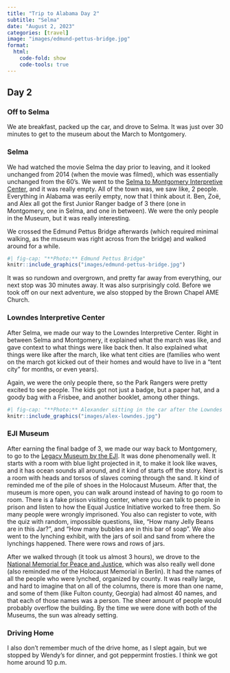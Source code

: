 ```yaml
--- 
title: "Trip to Alabama Day 2" 
subtitle: "Selma" 
date: "August 2, 2023" 
categories: [travel] 
image: "images/edmund-pettus-bridge.jpg" 
format: 
  html: 
    code-fold: show 
    code-tools: true 
---
```


## Day 2
### Off to Selma

We ate breakfast, packed up the car, and drove to Selma. It was just over 30 minutes to get to the museum about the March to Montgomery.

### Selma

We had watched the movie Selma the day prior to leaving, and it looked unchanged from 2014 (when the movie was filmed), which was essentially unchanged from the 60's. We went to the [Selma to Montgomery Interpretive Center](https://www.nps.gov/semo/planyourvisit/visitorcenters.htm), and it was really empty. All of the town was, we saw like, 2 people. Everything in Alabama was eerily empty, now that I think about it. Ben, Zoë, and Alex all got the first Junior Ranger badge of 3 there (one in Montgomery, one in Selma, and one in between). We were the only people in the Museum, but it was really interesting. 

We crossed the Edmund Pettus Bridge afterwards (which required minimal walking, as the museum was right across from the bridge) and walked around for a while. 

```r
#| fig-cap: "**Photo:** Edmund Pettus Bridge"
knitr::include_graphics("images/edmund-pettus-bridge.jpg")
```

It was so rundown and overgrown, and pretty far away from everything, our next stop was 30 minutes away. It was also surprisingly cold. Before we took off on our next adventure, we also stopped by the Brown Chapel AME Church.

### Lowndes Interpretive Center

After Selma, we made our way to the Lowndes Interpretive Center. Right in between Selma and Montgomery, it explained what the march was like, and gave context to what things were like back then. It also explained what things were like after the march, like what tent cities are (families who went on the march got kicked out of their homes and would have to live in a "tent city" for months, or even years).

Again, we were the only people there, so the Park Rangers were pretty excited to see people. The kids got not just a badge, but a paper hat, and a goody bag with a Frisbee, and another booklet, among other things.

```r
#| fig-cap: "**Photo:** Alexander sitting in the car after the Lowndes Interpretive Center"
knitr::include_graphics("images/alex-lowndes.jpg")
```

### EJI Museum

After earning the final badge of 3, we made our way back to Montgomery, to go to the [Legacy Museum by the EJI](https://museumandmemorial.eji.org/visit#tickets). It was done phenomenally well. It starts with a room with blue light projected in it, to make it look like waves, and it has ocean sounds all around, and it kind of starts off the story. Next is a room with heads and torsos of slaves coming through the sand. It kind of reminded me of the pile of shoes in the Holocaust Museum. After that, the museum is more open, you can walk around instead of having to go room to room. There is a fake prison visiting center, where you can talk to people in prison and listen to how the Equal Justice Initiative worked to free them. So many people were wrongly imprisoned. You also can register to vote, with the quiz with random, impossible questions, like, "How many Jelly Beans are in this Jar?", and "How many bubbles are in this bar of soap". We also went to the lynching exhibit, with the jars of soil and sand from where the lynchings happened. There were rows and rows of jars.

After we walked through (it took us almost 3 hours), we drove to the [National Memorial for Peace and Justice](https://museumandmemorial.eji.org/memorial), which was also really well done (also reminded me of the Holocaust Memorial in Berlin). It had the names of all the people who were lynched, organized by county. It was really large, and hard to imagine that on all of the columns, there is more than one name, and some of them (like Fulton county, Georgia) had almost 40 names, and that each of those names was a person. The sheer amount of people would probably overflow the building. By the time we were done with both of the Museums, the sun was already setting.

### Driving Home

I also don't remember much of the drive home, as I slept again, but we stopped by Wendy's for dinner, and got peppermint frosties. I think we got home around 10 p.m.
